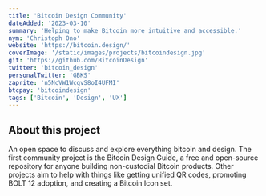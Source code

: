 ```yaml
---
title: 'Bitcoin Design Community'
dateAdded: '2023-03-10'
summary: 'Helping to make Bitcoin more intuitive and accessible.'
nym: 'Christoph Ono'
website: 'https://bitcoin.design/'
coverImage: '/static/images/projects/bitcoindesign.jpg'
git: 'https://github.com/BitcoinDesign'
twitter: 'bitcoin_design'
personalTwitter: 'GBKS'
zaprite: 'n5NcVW1WcqvS8oI4UFMI'
btcpay: 'bitcoindesign'
tags: ['Bitcoin', 'Design', 'UX']
---
```


## About this project

An open space to discuss and explore everything bitcoin and design. The first community project is the Bitcoin Design Guide, a free and open-source repository for anyone building non-custodial Bitcoin products. Other projects aim to help with things like getting unified QR codes, promoting BOLT 12 adoption, and creating a Bitcoin Icon set.
